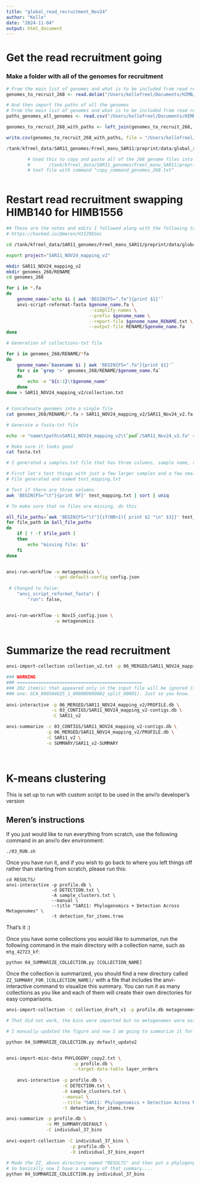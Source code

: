 ```yaml
---
title: "global_read_recruitment_Nov24"
author: "Kelle"
date: "2024-11-04"
output: html_document
---
```


# Get the read recruitment going

### Make a folder with all of the genomes for recruitment
```r

# From the main list of genomes and what is to be included from read recruitment, make a tab delimited file with 268 representatives
genomes_to_recruit_268 <- read.delim("/Users/kellefreel/Documents/HIMB/Projects/SAR11/Freel_manu_SAR11/data/October24/global_read_recruitment_Nov24/genomes_to_recruit.txt", stringsAsFactors = FALSE)

# And then import the paths of all the genomes
# From the main list of genomes and what is to be included from read recruitment, make a tab delimited file with 268 representatives
paths_genomes_all_genomes <- read.csv("/Users/kellefreel/Documents/HIMB/Projects/SAR11/Freel_manu_SAR11/preprint/tables/complete_genome_set/504_isolates_SAGS_revised_16Oct24.csv", stringsAsFactors = FALSE)

genomes_to_recruit_268_with_paths <- left_join(genomes_to_recruit_268, paths_genomes_all_genomes, by = c("accession"))

write.csv(genomes_to_recruit_268_with_paths, file = "/Users/kellefreel/Documents/HIMB/Projects/SAR11/Freel_manu_SAR11//data/October24/global_read_recruitment_Nov24/genomes_to_recruit_268_with_paths.csv")

/tank/kfreel_data/SAR11_genomes/Freel_manu_SAR11/preprint/data/global_read_recruitment/genomes_268/

        # Used this to copy and paste all of the 268 genome files into a folder for read recruitment:
        #       /tank/kfreel_data/SAR11_genomes/Freel_manu_SAR11/preprint/data/global_read_recruitment/genomes_268
        # text file with command "copy_command_genomes_268.txt"
        
```


# Restart read recruitment swapping HIMB140 for HIMB1556

```bash

## These are the notes and edits I followed along with the following tutorial:
# https://hackmd.io/@meren/H1IZ8EGec

cd /tank/kfreel_data/SAR11_genomes/Freel_manu_SAR11/preprint/data/global_read_recruitment

export project="SAR11_NOV24_mapping_v2"

mkdir SAR11_NOV24_mapping_v2
mkdir genomes_268/RENAME
cd genomes_268

for i in *.fa
do
    genome_name=`echo $i | awk 'BEGIN{FS=".fa"}{print $1}'`
    anvi-script-reformat-fasta $genome_name.fa \
                               --simplify-names \
                               --prefix $genome_name \
                               --report-file $genome_name_RENAME.txt \
                               --output-file RENAME/$genome_name.fa
done

# Generation of collections-txt file

for i in genomes_268/RENAME/*fa
do
    genome_name=`basename $i | awk 'BEGIN{FS=".fa"}{print $1}'`
    for c in `grep '>' genomes_268/RENAME/$genome_name.fa`
    do
        echo -e "${c:1}\t$genome_name"
    done
done > SAR11_NOV24_mapping_v2/collection.txt


# Concatenate genomes into a single file 
cat genomes_268/RENAME/*.fa > SAR11_NOV24_mapping_v2/SAR11_Nov24_v2.fa

# Generate a fasta-txt file

echo -e "name\tpath\nSAR11_NOV24_mapping_v2\t`pwd`/SAR11_Nov24_v2.fa" > SAR11_NOV24_mapping_v2/fasta.txt

# Make sure it looks good 
cat fasta.txt

# I generated a samples.txt file that has three columns, sample name, r1 and r2, to check that there are three columns do this:

# First let's test things with just a few larger samples and a few smaller samples to try to guess time 
# File generated and named test_mapping.txt

# Test if there are three columns 
awk 'BEGIN{FS="\t"}{print NF}' test_mapping.txt | sort | uniq

# To make sure that no files are missing, do this

all_file_paths=`awk 'BEGIN{FS="\t"}{if(NR>1){ print $2 "\n" $3}}' test_mapping.txt`
for file_path in $all_file_paths
do
    if [ ! -f $file_path ]
    then
        echo "missing file: $i"
    fi
done


anvi-run-workflow -w metagenomics \
                  --get-default-config config.json
                  
 # Changed to false:                 
    "anvi_script_reformat_fasta": {
        "run": false,


anvi-run-workflow -c Nov15_config.json \
                  -w metagenomics
                  

```

# Summarize the read recruitment

```bash

anvi-import-collection collection_v2.txt -p 06_MERGED/SAR11_NOV24_mapping_v2/PROFILE.db -c 03_CONTIGS/SAR11_NOV24_mapping_v2-contigs.db -C SAR11_v2 --contigs-mode

### WARNING
### ===============================================
### 202 item(s) that appeared only in the input file will be ignored (such as this
### one: GCA_000504625_1_000000000082_split_00001). Just so you know.
  
anvi-interactive -p 06_MERGED/SAR11_NOV24_mapping_v2/PROFILE.db \
                 -c 03_CONTIGS/SAR11_NOV24_mapping_v2-contigs.db \
                 -C SAR11_v2

anvi-summarize -c 03_CONTIGS/SAR11_NOV24_mapping_v2-contigs.db \
               -p 06_MERGED/SAR11_NOV24_mapping_v2/PROFILE.db \
               -C SAR11_v2 \
               -o SUMMARY/SAR11_v2-SUMMARY  
               
               
```

# K-means clustering

This is set up to run with custom script to be used in the anvi'o developer's version

## Meren's instructions

If you just would like to run everything from scratch,
use the following command in an anvi'o dev environment:

    ./03_RUN.sh

Once you have run it, and if you wish to go back to
where you left things off rather than starting from
scratch, please run this:

    cd RESULTS/
    anvi-interactive -p profile.db \
                     -d DETECTION.txt \
                     -A sample_clusters.txt \
                     --manual \
                     --title "SAR11: Phylogenomics + Detection Across Metagenomes" \
                     -t detection_for_items.tree

That's it :)

Once you have some collections you would like to summarize,
run the following command in the main directory with a
collection name, such as `mtg_42723_kf`:

    python 04_SUMMARIZE_COLLECTION.py [COLLECTION_NAME]

Once the collection is summarized, you should find a new
directory called `ZZ_SUMMARY_FOR_[COLLECTION_NAME]/` with
a file that includes the anvi-interactive command to
visualize this summary. You can run it as many collections
as you like and each of them will create their own
directories for easy comparisons.


```bash

anvi-import-collection -C collection_draft_v1 -p profile.db metagenomes_2024_collection_july24_v2_foranvio.txt

# That did not work, the bins were imported but no metagenomes were associated 

# I manually updated the figure and now I am going to summarize it for Figure 2 to happen

python 04_SUMMARIZE_COLLECTION.py default_update2


anvi-import-misc-data PHYLOGENY_copy2.txt \
                         -p profile.db \
                         --target-data-table layer_orders
                         
    anvi-interactive -p profile.db \
                     -d DETECTION.txt \
                     -A sample_clusters.txt \
                     --manual \
                     --title "SAR11: Phylogenomics + Detection Across Metagenomes" \
                     -t detection_for_items.tree                         

anvi-summarize -p profile.db \
               -o MY_SUMMARY/DEFAULT \
               -C individual_37_bins
               
anvi-export-collection -C individual_37_bins \
                        -p profile.db \
                        -O individual_37_bins_export
                        
# Made the ZZ_ above directory named "RESULTS" and then put a phylogeny in the DATA folder and then reverted
# So basically now I have a summary of that summary....
python 04_SUMMARIZE_COLLECTION.py individual_37_bins 
 

```


